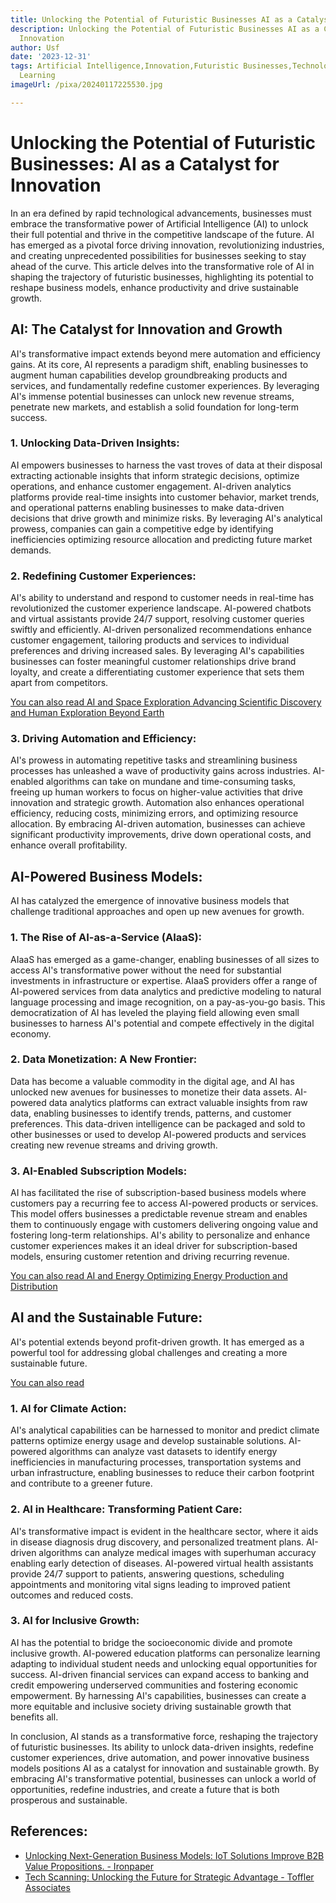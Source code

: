 ```yaml
---
title: Unlocking the Potential of Futuristic Businesses AI as a Catalyst for Innovation
description: Unlocking the Potential of Futuristic Businesses AI as a Catalyst for
  Innovation
author: Usf
date: '2023-12-31'
tags: Artificial Intelligence,Innovation,Futuristic Businesses,Technology,AI,Machine
  Learning
imageUrl: /pixa/20240117225530.jpg

---
```

# Unlocking the Potential of Futuristic Businesses: AI  as a Catalyst for Innovation

In an era defined by rapid technological advancements, businesses  must embrace the transformative power of Artificial Intelligence (AI) to unlock their full potential and thrive in the competitive landscape of the future. AI has emerged as a pivotal  force driving innovation, revolutionizing  industries,  and creating unprecedented possibilities for businesses seeking to stay ahead of the  curve. This article delves into the transformative role of AI in shaping the trajectory of futuristic businesses, highlighting its  potential to reshape business models, enhance productivity and drive  sustainable growth.

## AI: The Catalyst for Innovation and Growth

AI's transformative impact extends beyond mere automation and efficiency gains. At  its  core, AI represents a paradigm  shift, enabling businesses to augment human capabilities develop groundbreaking products and services, and  fundamentally redefine customer experiences. By leveraging AI's immense potential businesses can unlock new revenue streams, penetrate  new markets, and establish a  solid foundation for long-term  success.

### 1.  Unlocking Data-Driven Insights:

AI empowers businesses to harness the vast troves of  data at their disposal extracting actionable insights that inform strategic decisions, optimize operations, and enhance customer engagement.  AI-driven analytics platforms provide real-time insights into customer behavior, market trends,  and operational patterns enabling businesses  to make data-driven decisions that drive growth and minimize  risks. By leveraging AI's analytical prowess, companies  can gain a competitive edge by identifying inefficiencies  optimizing resource allocation and predicting future market demands.

### 2. Redefining Customer Experiences:

AI's ability to understand and respond to customer  needs in  real-time has revolutionized the customer experience landscape. AI-powered chatbots  and virtual assistants provide 24/7  support, resolving customer queries swiftly and  efficiently.  AI-driven personalized recommendations enhance customer engagement, tailoring products and services to individual preferences  and driving increased sales. By leveraging AI's capabilities  businesses can foster meaningful customer relationships drive  brand loyalty, and create a  differentiating customer experience that sets  them apart  from competitors.

[You can also read AI and Space Exploration Advancing Scientific Discovery and Human Exploration Beyond Earth](AI%20and%20Space%20Exploration%20Advancing%20Scientific%20Discovery%20and%20Human%20Exploration%20Beyond%20Earth)


### 3. Driving Automation and Efficiency:

AI's prowess in automating repetitive tasks  and streamlining  business processes has unleashed a wave of productivity gains across industries. AI-enabled algorithms can take on mundane and time-consuming tasks, freeing  up human workers to focus on higher-value activities  that drive innovation and strategic growth. Automation also  enhances  operational efficiency, reducing costs, minimizing errors, and  optimizing resource  allocation. By embracing  AI-driven automation, businesses can achieve significant productivity improvements,  drive down operational  costs, and enhance  overall profitability.

##  AI-Powered Business Models:

AI  has catalyzed the emergence of innovative business models that challenge traditional approaches and open up  new avenues for growth.

### 1. The Rise of AI-as-a-Service  (AIaaS):

AIaaS has emerged as a game-changer, enabling businesses of all sizes to access AI's transformative power without the need for substantial investments in  infrastructure or expertise. AIaaS providers offer a range of AI-powered services from data analytics and predictive modeling to natural  language processing and image recognition, on a  pay-as-you-go basis. This democratization of AI has leveled the playing field allowing  even small businesses  to harness AI's potential and compete effectively in  the digital economy.

### 2. Data Monetization: A New Frontier:

Data has become a valuable commodity in the digital age, and AI has  unlocked new avenues for businesses to monetize their  data  assets. AI-powered data analytics  platforms can extract  valuable insights from raw data, enabling businesses to identify trends, patterns, and customer preferences. This data-driven intelligence can be packaged and sold to other businesses or used to develop AI-powered products and services creating new revenue streams and driving growth.

###  3. AI-Enabled Subscription Models:

AI has facilitated the rise of subscription-based business models where customers pay a recurring fee to access AI-powered  products or services. This model offers businesses a predictable revenue  stream and enables them to continuously engage with customers delivering ongoing value and fostering long-term relationships. AI's ability to personalize and enhance customer experiences makes it an ideal driver for subscription-based models, ensuring customer retention and driving recurring revenue.

[You can also read AI and Energy Optimizing Energy Production  and Distribution](AI%20and%20Energy%20Optimizing%20Energy%20Production%20and%20Distribution)


## AI and the Sustainable Future:

AI's potential extends beyond profit-driven growth.  It has emerged as a powerful  tool for addressing global  challenges  and creating a more sustainable future.

[You can also read  ]()


### 1. AI for Climate Action:

AI's analytical capabilities can be  harnessed to monitor and predict climate patterns optimize energy  usage and develop sustainable solutions. AI-powered algorithms can  analyze vast datasets to identify  energy inefficiencies in manufacturing  processes, transportation systems and urban infrastructure,  enabling  businesses to reduce their carbon footprint and contribute to a greener future.

### 2. AI in Healthcare: Transforming Patient Care:

AI's transformative impact is evident in  the healthcare sector, where it aids in disease diagnosis drug discovery, and personalized treatment plans. AI-driven algorithms can analyze medical images with superhuman accuracy enabling early detection  of diseases. AI-powered virtual health assistants provide 24/7 support to patients, answering questions, scheduling appointments and monitoring vital signs leading to improved patient outcomes and reduced costs.

### 3. AI for Inclusive  Growth:

AI has the potential to bridge the socioeconomic divide and promote inclusive growth. AI-powered education platforms can personalize learning  adapting to individual student needs and unlocking equal opportunities for success. AI-driven financial services can  expand access to  banking and credit empowering  underserved communities and fostering economic empowerment. By harnessing AI's capabilities, businesses can create a more equitable and inclusive society driving sustainable growth that benefits all.

In conclusion, AI stands as a transformative force, reshaping the trajectory  of futuristic businesses. Its ability to unlock data-driven insights,  redefine customer experiences, drive automation, and power innovative business models  positions AI as a catalyst for innovation and sustainable growth.  By embracing AI's transformative  potential, businesses can unlock a world  of  opportunities, redefine industries, and create a future that is  both  prosperous and sustainable.

## References:
- [Unlocking Next-Generation Business Models: IoT Solutions Improve B2B Value Propositions. - Ironpaper](https://www.ironpaper.com/webintel/unlocking-next-generation-business-models-iot-solutions-improve-b2b-value-propositions)
- [Tech Scanning: Unlocking the Future for Strategic Advantage - Toffler Associates](https://tofflerassociates.com/vanishing-point/tech-scanning-unlocking-the-future-for-strategic-advantage/)
